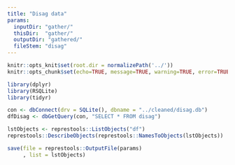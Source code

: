 ```yaml
---
title: "Disag data"
params: 
  inputDir: "gather/"
  thisDir:  "gather/"
  outputDir: "gathered/"
  fileStem: "disag"
---
```


```r
knitr::opts_knit$set(root.dir = normalizePath('../'))
knitr::opts_chunk$set(echo=TRUE, message=TRUE, warning=TRUE, error=TRUE)
```

```r
library(dplyr)
library(RSQLite)
library(tidyr)

con <- dbConnect(drv = SQLite(), dbname = "../cleaned/disag.db")
dfDisag <- dbGetQuery(con, "SELECT * FROM disag")
```

```r
lstObjects <- represtools::ListObjects("df")
represtools::DescribeObjects(represtools::NamesToObjects(lstObjects))
```

```r
save(file = represtools::OutputFile(params)
     , list = lstObjects)
```
